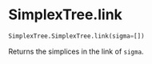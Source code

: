 # SimplexTree.link { #simplextree.SimplexTree.SimplexTree.link }

```python
SimplexTree.SimplexTree.link(sigma=[])
```

Returns the simplices in the link of `sigma`.
